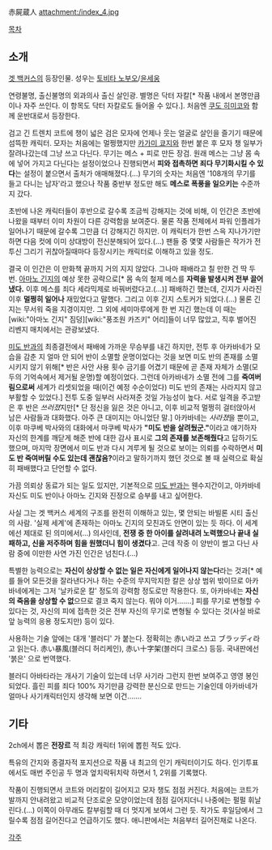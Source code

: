 赤屍蔵人
attachment:/index_4.jpg

[[목차]]
== 소개 ==
[[겟 백커스]]의 등장인물. 성우는 [[토비타 노부오]]/[[윤세웅]]

연령불명, 출신불명의 외과의사 출신 살인광. 별명은 닥터 자칼[* 작품 내에서 본명만큼이나 자주 쓰인다. 이 항목도 닥터 자칼로도 들어올 수 있다.]. 처음엔 [[쿠도 히미코]]와 함께 운반대로서 등장한다. 

검고 긴 트렌치 코트에 챙이 넓은 검은 모자에 언제나 웃는 얼굴로 살인을 즐기기 때문에 섬뜩한 캐릭터. 모자는 처음에는 멀쩡했지만 [[카가미 쿄지]]와 한번 붙은 후 모자 챙 일부가 잘려나갔는데 그냥 쓰고 다닌다. 무기는 메스 + 피로 만든 장검. 원래 메스는 그냥 몸 속에 넣어 가지고 다닌다는 설정이었으나 진행되면서 '''피와 접촉하면 죄다 무기화시킬 수 있다'''는 설정이 붙으면서 출처가 애매해졌다.(…) 무기의 숫자는 처음엔 '108개의 무기를 들고 다니는 남자'라고 했으나 작품 중반부 정도만 해도 '''메스로 폭풍을 일으키는''' 수준까지 갔다.

초반에 나온 캐릭터들이 후반으로 갈수록 조금씩 강해지는 것에 비해, 이 인간은 초반에 나왔을 때부터 이미 차원이 다른 강력함을 보여준다. 물론 작품 전체에서 파워 인플레가 일어나기 때문에 갈수록 그만큼 더 강해지긴 하지만. 이 캐릭터가 한번 스윽 지나가기만 하면 다음 컷에 이미 상대방이 전신분해되어 있다.(…) 팬들 중 몇몇 사람들은 작가가 전투신 그리기 귀찮아질때마다 등장시키는 캐릭터로 이해하고 있을 정도.

결국 이 인간은 이 만화책 끝까지 거의 지지 않았다. 그나마 패배라고 칠 만한 건 딱 두 번. [[아마노 긴지]]의 예상 못한 공략으로[* 몸 속의 철제 메스를 '''자력을 발생시켜 전부 끌어냈다.''' 이후 메스를 죄다 세라믹제로 바꿔버렸다고.(…)] 패배하긴 했는데, 긴지가 사라진 이후 '''멀쩡히 일어나''' 재밌었다고 말했다. 그리고 이후 긴지 스토커가 되었다.(…) 물론 긴지는 무서워 죽을 지경이지만. 그 외에 세미마루에게 한 번 지긴 했는데 이 때는 [wiki:"아마노 긴지" 짐덩][wiki:"풍조원 카즈키" 어리]들이 너무 많았고, 직후 벌어진 리벤지 매치에서는 관광보냈다. 

[[미도 반]]과의 최종결전에서 패배에 가까운 무승부를 내긴 하지만, 전투 후 아카바네가 모습을 감춘 지 얼마 안 되어 반이 소멸할 운명이었다는 것을 보면 미도 반의 존재를 소멸시키지 않기 위해[* 반은 사안 사용 횟수 금기를 어겼기 때문에 곧 존재 자체가 소멸(모두의 기억속에서 제거될 운명)할 예정이었다. 그런데 아카바네가 소멸 전에 그를 '''죽여버림으로써''' 세계가 리셋되었을 때(이건 예정 수순이었다) 미도 반의 존재는 사라지지 않고 부활할 수 있었다.] 전투 도중 일부러 사라져준 것일 가능성이 높다. 서로 일격을 주고받은 후 반은 ''쓰러졌''지만[* 단 정신을 잃은 것은 아니고, 이후 비교적 멀쩡히 걸터앉아서 남은 사람들과 대화했다. 아주 큰 대미지는 아니었단 말.] 아카바네는 ''사라졌''을 뿐이고, 이후 마쿠베 박사와의 대화에서 마쿠베 박사가 '''"미도 반을 살려뒀군."'''이라고 얘기하자 자신의 한계를 깨닫게 해준 반에 대한 감사 표시로 '''그의 존재를 보존해줬다'''고 답하기도 했으며, 마지막 장면에서 미도 반과 다시 겨루게 될 것으로 보이는 의뢰를 수락하면서 '''미도 반 죽여버릴 수도 있는데 괜찮음?'''이라고 말하기까지 했던 것으로 볼 때 실력으로 확실히 패배했다고 단언할 수 없다.

가끔 의뢰상 동료가 되는 일도 있지만, 기본적으로 [[미도 반]]과는 웬수지간이고, 아카바네 자신도 미도 반이나 아마노 긴지와 진정으로 승부를 내고 싶어한다.

사실 그는 겟 백커스 세계의 구조를 완전히 이해하고 있는, 몇 안되는 바빌론 시티 출신의 사람. '실제 세계'에 존재하는 아마노 긴지의 모친과도 안면이 있는 듯 하다. 이 세계에선 제대로 된 의미에서(…) 의사인데, '''전쟁 중 한 아이를 살려내려 노력했으나 끝내 실패하고, 신을 저주하며 힘을 원했더니 힘이 생겼다'''고. 근데 작중 이 양반이 썰고 다닌 사람 중에 이만한 사연 가진 인간은 넘친다.(…)

특별한 능력으로는 '''자신이 상상할 수 없는 일은 자신에게 일어나지 않는다'''라는 것과[* 예를 들어 모든것을 잘라낸다거나 하는 수준의 무지막지한 칼은 상상 범위 밖이므로 아카바네에게는 그저 '날카로운 칼' 정도의 강력함 정도로만 작용한다. 또, 아카바네는 '''자신의 죽음을 상상할 수 없'''으므로 결코 죽지 않는다. 뭐야 이거…….] 피를 무기로 변형할 수 있다는 것, 자신의 피에 접촉한 것은 전부 자신의 무기로 변형될 수 있다는 것(사실 바로 앞 능력의 응용 정도지만) 등이 있다.

사용하는 기술 앞에는 대개 '블러디' 가 붙는다. 정확히는 赤い라고 쓰고 ブラッディ라고 읽는다. 赤い暴風(블러디 허리케인), 赤い十字架(블러디 크로스) 등등. 국내판에선 '붉은' 으로 번역했다.

블러디 아바타라는 개사기 기술이 있는데 너무 사기라 그런지 한번 보여주고 영영 봉인되었다. 흘린 피를 죄다 100% 자기만큼 강력한 분신으로 만드는 기술인데 아카바네가 얼마나 사기캐릭터인지 생각해 보면 이건…….
== 기타 ==
2ch에서 뽑은 '''전장르''' 적 최강 캐릭터 1위에 뽑힌 적도 있다.

특유의 간지와 종결자적 포지션으로 작품 내 최고의 인기 캐릭터이기도 하다. 인기투표에서도 매번 주인공 두 명과 엎치락뒤치락 하면서 1, 2위를 기록했다. 

작품이 진행되면서 코트와 머리칼이 길어지고 모자 챙도 점점 커진다. 처음에는 코트가 발까지 안내려왔고 비교적 단조로운 모양이었는데 점점 길어지더니 나중에는 펄펄 휘날린다.(...) 이쪽이 아무래도 칼부림할 때 더 멋지게 보여서 그런 듯. 작가도 후일담에서 그릴수록 점점 길어진다고 언급하기도 했다. 애니판에서는 처음부터 길어진채로 나온다.

[[각주]]
